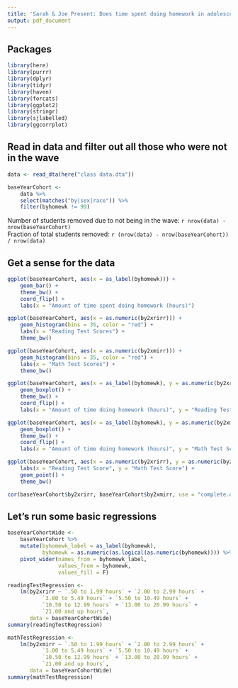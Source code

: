 ```yaml
---
title: 'Sarah & Joe Present: Does time spent doing homework in adolescence increasing reading and math achievement?'
output: pdf_document
---
```


## Packages

```r
library(here)
library(purrr)
library(dplyr)
library(tidyr)
library(haven)
library(forcats)
library(ggplot2)
library(stringr)
library(sjlabelled)
library(ggcorrplot)
```

## Read in data and filter out all those who were not in the wave

```r
data <- read_dta(here("class data.dta"))

baseYearCohort <-
    data %>%
    select(matches("by|sex|race")) %>%
    filter(byhomewk != 99)
```

Number of students removed due to not being in the wave: `r nrow(data) - nrow(baseYearCohort)`  
Fraction of total students removed: `r (nrow(data) - nrow(baseYearCohort)) / nrow(data)`

## Get a sense for the data

```r
ggplot(baseYearCohort, aes(x = as_label(byhomewk))) +
    geom_bar() +
    theme_bw() +
    coord_flip() +
    labs(x = "Amount of time spent doing homework (hours)")

ggplot(baseYearCohort, aes(x = as.numeric(by2xrirr))) +
    geom_histogram(bins = 35, color = "red") +
    labs(x = "Reading Test Scores") +
    theme_bw()

ggplot(baseYearCohort, aes(x = as.numeric(by2xmirr))) +
    geom_histogram(bins = 35, color = "red") +
    labs(x = "Math Test Scores") +
    theme_bw()

ggplot(baseYearCohort, aes(x = as_label(byhomewk), y = as.numeric(by2xrirr))) +
    geom_boxplot() +
    theme_bw() +
    coord_flip() +
    labs(x = "Amount of time doing homework (hours)", y = "Reading Test Scores")

ggplot(baseYearCohort, aes(x = as_label(byhomewk), y = as.numeric(by2xmirr))) +
    geom_boxplot() +
    theme_bw() +
    coord_flip() +
    labs(x = "Amount of time doing homework (hours)", y = "Math Test Scores")

ggplot(baseYearCohort, aes(x = as.numeric(by2xrirr), y = as.numeric(by2xmirr))) +
    labs(x = "Reading Test Score", y = "Math Test Score") +
    geom_point() +
    theme_bw()

cor(baseYearCohort$by2xrirr, baseYearCohort$by2xmirr, use = "complete.obs")
```

## Let's run some basic regressions

```r
baseYearCohortWide <-
    baseYearCohort %>%
    mutate(byhomewk_label = as_label(byhomewk),
           byhomewk = as.numeric(as.logical(as.numeric(byhomewk)))) %>%
    pivot_wider(names_from = byhomewk_label,
                values_from = byhomewk,
                values_fill = F)

readingTestRegression <-
    lm(by2xrirr ~ `.50 to 1.99 hours` + `2.00 to 2.99 hours` +
           `3.00 to 5.49 hours` + `5.50 to 10.49 hours` +
           `10.50 to 12.99 hours` + `13.00 to 20.99 hours` +
           `21.00 and up hours`,
       data = baseYearCohortWide)
summary(readingTestRegression)

mathTestRegression <-
    lm(by2xmirr ~ `.50 to 1.99 hours` + `2.00 to 2.99 hours` +
           `3.00 to 5.49 hours` + `5.50 to 10.49 hours` +
           `10.50 to 12.99 hours` + `13.00 to 20.99 hours` +
           `21.00 and up hours`,
       data = baseYearCohortWide)
summary(mathTestRegression)
```
